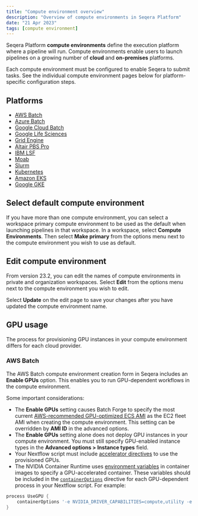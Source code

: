 ```yaml
---
title: "Compute environment overview"
description: "Overview of compute environments in Seqera Platform"
date: "21 Apr 2023"
tags: [compute environment]
---
```


Seqera Platform **compute environments** define the execution platform where a pipeline will run. Compute environments enable users to launch pipelines on a growing number of **cloud** and **on-premises** platforms.

Each compute environment must be configured to enable Seqera to submit tasks. See the individual compute environment pages below for platform-specific configuration steps.

## Platforms

- [AWS Batch](./aws-batch.mdx)
- [Azure Batch](./azure-batch.mdx)
- [Google Cloud Batch](./google-cloud-batch.mdx)
- [Google Life Sciences](./google-cloud-lifesciences.mdx)
- [Grid Engine](./hpc.mdx)
- [Altair PBS Pro](./hpc.mdx)
- [IBM LSF](./hpc.mdx)
- [Moab](./hpc.mdx)
- [Slurm](./hpc.mdx)
- [Kubernetes](./k8s.mdx)
- [Amazon EKS](./eks.mdx)
- [Google GKE](./gke.mdx)

## Select default compute environment

If you have more than one compute environment, you can select a workspace primary compute environment to be used as the default when launching pipelines in that workspace. In a workspace, select **Compute Environments**. Then select **Make primary** from the options menu next to the compute environment you wish to use as default.

## Edit compute environment

From version 23.2, you can edit the names of compute environments in private and organization workspaces. Select **Edit** from the options menu next to the compute environment you wish to edit.

Select **Update** on the edit page to save your changes after you have updated the compute environment name.

## GPU usage

The process for provisioning GPU instances in your compute environment differs for each cloud provider.

### AWS Batch

The AWS Batch compute environment creation form in Seqera includes an **Enable GPUs** option. This enables you to run GPU-dependent workflows in the compute environment.

Some important considerations:

- The **Enable GPUs** setting causes Batch Forge to specify the most current [AWS-recommended GPU-optimized ECS AMI](https://docs.aws.amazon.com/AmazonECS/latest/developerguide/ecs-optimized_AMI.html) as the EC2 fleet AMI when creating the compute environment. This setting can be overridden by **AMI ID** in the advanced options.
- The **Enable GPUs** setting alone does not deploy GPU instances in your compute environment. You must still specify GPU-enabled instance types in the **Advanced options > Instance types** field.
- Your Nextflow script must include [accelerator directives](https://www.nextflow.io/docs/latest/process.html?highlight=accelerator#accelerator) to use the provisioned GPUs.
- The NVIDIA Container Runtime uses [environment variables](https://github.com/NVIDIA/nvidia-container-runtime#environment-variables-oci-spec) in container images to specify a GPU-accelerated container. These variables should be included in the [`containerOptions`](https://www.nextflow.io/docs/latest/process.html#process-containeroptions) directive for each GPU-dependent process in your Nextflow script. For example:

```groovy
process UseGPU {
    containerOptions '-e NVIDIA_DRIVER_CAPABILITIES=compute,utility -e NVIDIA_VISIBLE_DEVICES=all'
}
```

